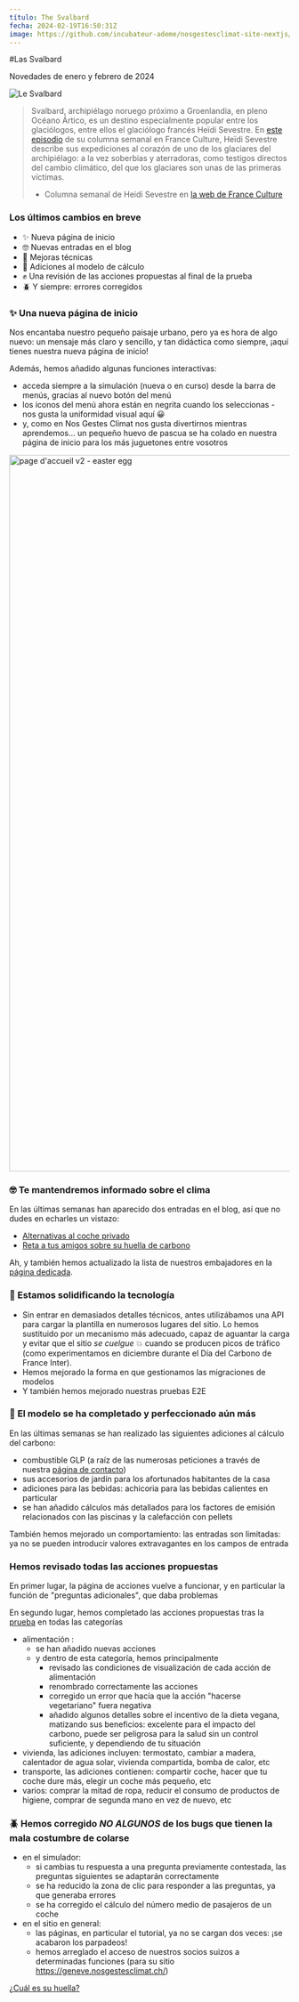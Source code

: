 ```yaml
---
título: The Svalbard
fecha: 2024-02-19T16:50:31Z
image: https://github.com/incubateur-ademe/nosgestesclimat-site-nextjs/assets/144152881/db0bec84-5cc2-4123-b990-d434f1234545
---
```


#Las Svalbard

Novedades de enero y febrero de 2024

![Le Svalbard](https://github.com/incubateur-ademe/nosgestesclimat-site-nextjs/assets/144152881/db0bec84-5cc2-4123-b990-d434f1234545)

> Svalbard, archipiélago noruego próximo a Groenlandia, en pleno Océano Ártico, es un destino especialmente popular entre los glaciólogos, entre ellos el glaciólogo francés Heïdi Sevestre.
> En <a href="https://www.radiofrance.fr/franceculture/podcasts/le-biais-d-heidi-sevestre/voyage-a-l-interieur-d-un-glacier-4570455">este episodio</a> de su columna semanal en France Culture, Heïdi Sevestre describe sus expediciones al corazón de uno de los glaciares del archipiélago: a la vez soberbias y aterradoras, como testigos directos del cambio climático, del que los glaciares son unas de las primeras víctimas.
> - Columna semanal de Heidi Sevestre en <a href="https://www.radiofrance.fr/franceculture/podcasts/le-biais-d-heidi-sevestre">la web de France Culture</a>


### Los últimos cambios en breve

- ✨ Nueva página de inicio
- 🤓 Nuevas entradas en el blog
- 🧱 Mejoras técnicas
- 🧮 Adiciones al modelo de cálculo
- ✊ Una revisión de las acciones propuestas al final de la prueba
- 🪲 Y siempre: errores corregidos

### ✨ Una nueva página de inicio

Nos encantaba nuestro pequeño paisaje urbano, pero ya es hora de algo nuevo: un mensaje más claro y sencillo, y tan didáctica como siempre, ¡aquí tienes nuestra nueva página de inicio! 

Además, hemos añadido algunas funciones interactivas: 

- acceda siempre a la simulación (nueva o en curso) desde la barra de menús, gracias al nuevo botón del menú
- los iconos del menú ahora están en negrita cuando los seleccionas - nos gusta la uniformidad visual aquí 😀
- y, como en Nos Gestes Climat nos gusta divertirnos mientras aprendemos... un pequeño huevo de pascua se ha colado en nuestra página de inicio para los más juguetones entre vosotros

<img width="1288" alt="page d'accueil v2 - easter egg" src="https://github.com/incubateur-ademe/nosgestesclimat-site/assets/144152881/71316ff6-4b90-4bab-a7f0-ab26a5d64694">

### 🤓 Te mantendremos informado sobre el clima

En las últimas semanas han aparecido dos entradas en el blog, así que no dudes en echarles un vistazo: 

  - <a href="https://nosgestesclimat.fr/blog/mobilites/alternatives-voiture-individuelle">Alternativas al coche privado</a>
  - <a href="https://nosgestesclimat.fr/blog/actualites-et-fonctionnalites/challenge-tes-amis">Reta a tus amigos sobre su huella de carbono</a>

Ah, y también hemos actualizado la lista de nuestros embajadores en la <a href="https://nosgestesclimat.fr/ambassadeurs">página dedicada</a>.

### 🧱 Estamos solidificando la tecnología

- Sin entrar en demasiados detalles técnicos, antes utilizábamos una API para cargar la plantilla en numerosos lugares del sitio. Lo hemos sustituido por un mecanismo más adecuado, capaz de aguantar la carga y evitar que el sitio *se cuelgue* 💥 cuando se producen picos de tráfico (como experimentamos en diciembre durante el Día del Carbono de France Inter).
- Hemos mejorado la forma en que gestionamos las migraciones de modelos
- Y también hemos mejorado nuestras pruebas E2E

### 🧮 El modelo se ha completado y perfeccionado aún más

En las últimas semanas se han realizado las siguientes adiciones al cálculo del carbono: 

- combustible GLP (a raíz de las numerosas peticiones a través de nuestra <a href="https://nosgestesclimat.fr/contact">página de contacto</a>)
- sus accesorios de jardín para los afortunados habitantes de la casa
- adiciones para las bebidas: achicoria para las bebidas calientes en particular
- se han añadido cálculos más detallados para los factores de emisión relacionados con las piscinas y la calefacción con pellets

También hemos mejorado un comportamiento: las entradas son limitadas: ya no se pueden introducir valores extravagantes en los campos de entrada

### Hemos revisado todas las acciones propuestas

En primer lugar, la página de acciones vuelve a funcionar, y en particular la función de "preguntas adicionales", que daba problemas

En segundo lugar, hemos completado las acciones propuestas tras la <a href="https://nosgestesclimat.fr/simulateur/bilan?mtm_campaign=nouveautes-simu">prueba</a> en todas las categorías 

- alimentación :
    - se han añadido nuevas acciones
    - y dentro de esta categoría, hemos principalmente
        - revisado las condiciones de visualización de cada acción de alimentación
        - renombrado correctamente las acciones
        - corregido un error que hacía que la acción "hacerse vegetariano" fuera negativa
        - añadido algunos detalles sobre el incentivo de la dieta vegana, matizando sus beneficios: excelente para el impacto del carbono, puede ser peligrosa para la salud sin un control suficiente, y dependiendo de tu situación
- vivienda, las adiciones incluyen: termostato, cambiar a madera, calentador de agua solar, vivienda compartida, bomba de calor, etc
- transporte, las adiciones contienen: compartir coche, hacer que tu coche dure más, elegir un coche más pequeño, etc
- varios: comprar la mitad de ropa, reducir el consumo de productos de higiene, comprar de segunda mano en vez de nuevo, etc

### 🪲 Hemos corregido *NO ALGUNOS* de los bugs que tienen la mala costumbre de colarse

- en el simulador:
    - si cambias tu respuesta a una pregunta previamente contestada, las preguntas siguientes se adaptarán correctamente
    - se ha reducido la zona de clic para responder a las preguntas, ya que generaba errores
    - se ha corregido el cálculo del número medio de pasajeros de un coche
- en el sitio en general:
    - las páginas, en particular el tutorial, ya no se cargan dos veces: ¡se acabaron los parpadeos!
    - hemos arreglado el acceso de nuestros socios suizos a determinadas funciones (para su sitio https://geneve.nosgestesclimat.ch/)


<div className="text-center">
  <a
    href="https://nosgestesclimat.fr/simulateur/bilan?mtm_campaign=nouveautes-simu"
    className="focus:ring-offset-3 transition-color mx-auto inline-flex items-center whitespace-nowrap rounded-md border-2 border-primary-500 bg-primary-500 !p-4 font-bold !text-white no-underline shadow-sm transition-colors transition-colors hover:bg-primary-700 hover:text-white focus:outline-none focus:ring-2 focus:ring-primary-700 aria-disabled:opacity-50">
    ¿Cuál es su huella? 
  </a>
</div>
